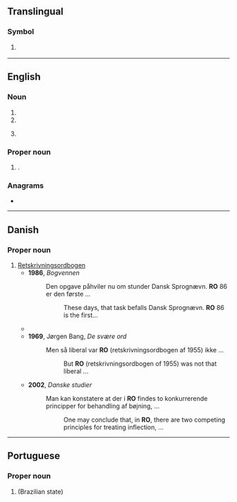 {{also|Appendix:Variations of "ro"}}
==Translingual==

===Symbol===
{{mul-symbol}}

# {{ISO 3166|1|2|Romania}}
#: {{syn|mul|ROU|qq1={{w|ISO 3166-1 alpha-3|alpha-3}} 2002{{ndash}}present|ROM|qq2={{w|ISO 3166-1 alpha-3|alpha-3}} 1974{{ndash}}2002}}

----

==English==

===Noun===
{{en-noun|~}}

# {{initialism of|en|[[reverse]] [[osmosis]]}}
# {{initialism of|en|restraining order}}
# {{lb|en|postal}} {{initialism of|en|receiving office}}

===Proper noun===
{{head|en|proper noun}}

# {{abbreviation of|en|[[Rondônia]]|dot=,}} {{place|en|state|c/Brazil}}.

===Anagrams===
* {{anagrams|en|a=or|-or|OR|Or|Or.|or|or-}}

----

==Danish==

===Proper noun===
{{da-proper noun}}

# [[w:Retskrivningsordbogen|Retskrivningsordbogen]]
#* '''1986''', ''Bogvennen''
#*: Den opgave påhviler nu om stunder Dansk Sprognævn. '''RO''' 86 er den første&nbsp;...
#*:: These days, that task befalls Dansk Sprognævn. '''RO''' 86 is the first...
#* {{quote-book|da|year=2001|title=Lærervejledning Til Abc-bøgerne|page=49|publisher=Gyldendal Uddannelse|isbn=9788700460584
|passage=Retskrivningsordbogen ('''RO''') anvender to former for orddeling ved linjeskift, ...
|t=Retskrivningsordbogen ('''RO''') uses to forms of word division at linebreaks, ...}}
#* '''1969''', Jørgen Bang, ''De svære ord''
#*: Men så liberal var '''RO''' (retskrivningsordbogen af 1955) ikke ...
#*:: But '''RO''' (retskrivningsordbogen of 1955) was not that liberal ...
#* '''2002''', ''Danske studier''
#*: Man kan konstatere at der i '''RO''' findes to konkurrerende principper for behandling af bøjning, ...
#*:: One may conclude that, in '''RO''', there are two competing principles for treating inflection, ...

----

==Portuguese==

===Proper noun===
{{head|pt|proper noun}}

# {{abbreviation of|pt|[[Rondônia]]}} (Brazilian state)